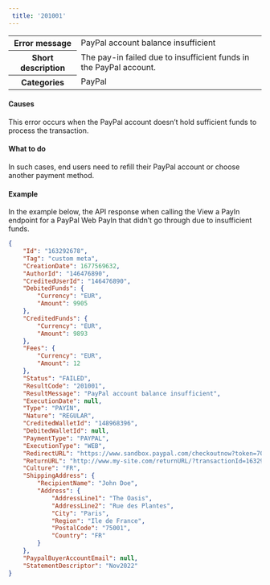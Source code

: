 ---  
 title: '201001'  
---  
  
<table>
    <tbody>
        <tr>
            <th class="header"><strong>Error message</strong></th>
            <td class="content">PayPal account balance insufficient</td>
        </tr>
        <tr>
            <th class="header"><strong>Short description</strong></th>
            <td class="content">The pay-in failed due to insufficient funds in the PayPal account.</td>
        </tr>
        <tr>
            <th class="header"><strong>Categories</strong></th>
            <td class="content">  
<div class="label">PayPal</div>
</td>
        </tr>
    </tbody>
</table>  

#### Causes  

This error occurs when the PayPal account doesn’t hold sufficient funds to process the transaction.  

#### What to do  

In such cases, end users need to refill their PayPal account or choose another payment method.  

#### Example  

In the example below, the API response when calling the View a PayIn endpoint for a PayPal Web PayIn that didn’t go through due to insufficient funds.  
```json API Response
{
    "Id": "163292678",
    "Tag": "custom meta",
    "CreationDate": 1677569632,
    "AuthorId": "146476890",
    "CreditedUserId": "146476890",
    "DebitedFunds": {
        "Currency": "EUR",
        "Amount": 9905
    },
    "CreditedFunds": {
        "Currency": "EUR",
        "Amount": 9893
    },
    "Fees": {
        "Currency": "EUR",
        "Amount": 12
    },
    "Status": "FAILED",
    "ResultCode": "201001",
    "ResultMessage": "PayPal account balance insufficient",
    "ExecutionDate": null,
    "Type": "PAYIN",
    "Nature": "REGULAR",
    "CreditedWalletId": "148968396",
    "DebitedWalletId": null,
    "PaymentType": "PAYPAL",
    "ExecutionType": "WEB",
    "RedirectURL": "https://www.sandbox.paypal.com/checkoutnow?token=70L956685P053742U",
    "ReturnURL": "http://www.my-site.com/returnURL/?transactionId=163292678",
    "Culture": "FR",
    "ShippingAddress": {
        "RecipientName": "John Doe",
        "Address": {
            "AddressLine1": "The Oasis",
            "AddressLine2": "Rue des Plantes",
            "City": "Paris",
            "Region": "Ile de France",
            "PostalCode": "75001",
            "Country": "FR"
        }
    },
    "PaypalBuyerAccountEmail": null,
    "StatementDescriptor": "Nov2022"
}
```